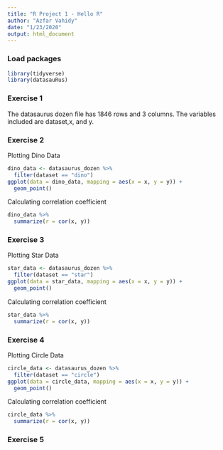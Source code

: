 ```yaml
---
title: "R Project 1 - Hello R"
author: "Azfar Vahidy"
date: "1/23/2020"
output: html_document
---
```


### Load packages

```r
library(tidyverse) 
library(datasauRus)
```


### Exercise 1

The datasaurus dozen file has 1846 rows and 3 columns. The variables included are dataset,x, and y.

### Exercise 2

Plotting Dino Data

```r
dino_data <- datasaurus_dozen %>%
  filter(dataset == "dino")
ggplot(data = dino_data, mapping = aes(x = x, y = y)) +
  geom_point()
```

Calculating correlation coefficient

```r
dino_data %>%
  summarize(r = cor(x, y))
```

### Exercise 3

Plotting Star Data

```r
star_data <- datasaurus_dozen %>%
  filter(dataset == "star")
ggplot(data = star_data, mapping = aes(x = x, y = y)) +
  geom_point()
```

Calculating correlation coefficient

```r
star_data %>%
  summarize(r = cor(x, y))
```

### Exercise 4

Plotting Circle Data

```r
circle_data <- datasaurus_dozen %>%
  filter(dataset == "circle")
ggplot(data = circle_data, mapping = aes(x = x, y = y)) +
  geom_point()
```

Calculating correlation coefficient

```r
circle_data %>%
  summarize(r = cor(x, y))
```

### Exercise 5

```r
```